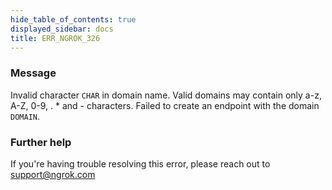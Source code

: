 ```yaml
---
hide_table_of_contents: true
displayed_sidebar: docs
title: ERR_NGROK_326
---
```


### Message

Invalid character `CHAR` in domain name. Valid domains may contain only a-z, A-Z, 0-9, . \* and - characters. Failed to create an endpoint with the domain `DOMAIN`.

<ErrorDetails />

### Further help

If you're having trouble resolving this error, please reach out to [support@ngrok.com](mailto:support@ngrok.com?subject=Help%20with%20ERR_NGROK_326)
